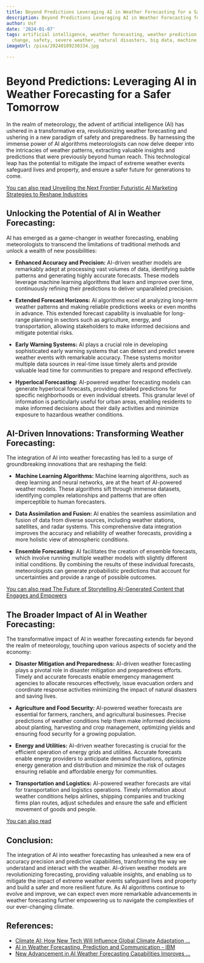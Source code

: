 ```yaml
---
title: Beyond Predictions Leveraging AI in Weather Forecasting for a Safer Tomorrow
description: Beyond Predictions Leveraging AI in Weather Forecasting for a Safer Tomorrow
author: Usf
date: '2024-01-07'
tags: artificial intelligence, weather forecasting, weather prediction, AI, climate
  change, safety, severe weather, natural disasters, big data, machine learning
imageUrl: /pixa/20240109230334.jpg

---
```

# Beyond Predictions: Leveraging AI in Weather Forecasting  for a Safer Tomorrow

In the realm of meteorology, the advent  of artificial intelligence (AI) has ushered in a transformative era, revolutionizing weather forecasting  and ushering in a new paradigm of safety and preparedness. By harnessing the immense power of AI algorithms  meteorologists can now delve deeper into the intricacies of weather patterns, extracting valuable insights and predictions that were  previously beyond human reach. This technological leap has the potential to mitigate the impact of extreme weather events safeguard lives and property, and  ensure a  safer future for generations to come.

[You can  also read Unveiling the Next Frontier Futuristic AI Marketing Strategies to  Reshape  Industries](Unveiling%20the%20Next%20Frontier%20Futuristic%20AI%20Marketing%20Strategies%20to%20Reshape%20Industries)


## Unlocking the Potential of AI in Weather Forecasting:

AI has  emerged as a game-changer  in weather forecasting, enabling meteorologists to transcend  the limitations  of traditional methods and unlock a  wealth of new  possibilities:

- **Enhanced Accuracy  and Precision:** AI-driven weather models are remarkably adept at processing vast volumes of data, identifying subtle patterns and generating highly accurate forecasts. These models leverage machine learning algorithms that learn and  improve over time,  continuously refining their  predictions to deliver unparalleled precision.

- **Extended Forecast  Horizons:** AI algorithms excel at analyzing long-term weather patterns and  making reliable predictions weeks or  even months in advance.  This  extended forecast capability is invaluable for long-range  planning in sectors such  as agriculture,  energy,  and transportation,  allowing stakeholders to make informed decisions and mitigate potential risks.

- **Early Warning Systems:** AI plays a crucial role in developing sophisticated early warning systems that can detect and  predict severe weather events with remarkable accuracy. These systems  monitor multiple data sources in real-time issue timely alerts and provide valuable lead time for  communities to prepare  and respond effectively.

-  **Hyperlocal Forecasting:** AI-powered  weather  forecasting models can generate hyperlocal forecasts, providing detailed predictions for specific neighborhoods or even individual streets. This granular level of  information is particularly useful for urban areas, enabling residents to make informed decisions about their daily activities and minimize exposure  to hazardous weather conditions.

## AI-Driven Innovations: Transforming Weather Forecasting:

The  integration of AI into weather forecasting has led to a surge  of groundbreaking innovations that are reshaping the field:

- **Machine Learning Algorithms:** Machine learning algorithms, such as deep learning and neural networks, are at the heart  of AI-powered weather models. These  algorithms sift  through immense datasets, identifying complex relationships and patterns that are often  imperceptible to human forecasters.

- **Data Assimilation and Fusion:** AI enables the seamless assimilation and fusion of data from  diverse sources, including  weather stations, satellites, and radar systems. This comprehensive data integration improves the accuracy and reliability of weather forecasts, providing a more holistic view of atmospheric conditions.

- **Ensemble Forecasting:** AI facilitates the creation  of ensemble forecasts, which involve running multiple weather models with slightly different initial conditions. By combining the results of these individual forecasts, meteorologists can generate  probabilistic predictions  that account  for uncertainties and provide a range of possible outcomes.

[You can also read The  Future of Storytelling  AI-Generated Content that Engages and Empowers](The%20Future%20of%20Storytelling%20AI-Generated%20Content%20that%20Engages%20and%20Empowers)


## The Broader Impact of AI in Weather Forecasting:

The transformative impact of AI in weather forecasting  extends far beyond  the  realm of meteorology, touching upon various aspects of society and the economy:

- **Disaster Mitigation and Preparedness:** AI-driven weather forecasting plays a pivotal role in disaster mitigation and preparedness efforts. Timely and accurate forecasts enable emergency management agencies to allocate resources effectively, issue evacuation orders and coordinate response activities  minimizing  the impact of natural disasters and saving  lives.

- **Agriculture and Food Security:** AI-powered weather forecasts are essential for farmers, ranchers, and agricultural businesses. Precise predictions of weather conditions help them make informed decisions about planting, harvesting and crop management, optimizing yields and ensuring food  security for a growing population.

- **Energy and Utilities:** AI-driven weather forecasting is crucial  for the efficient operation of energy grids  and utilities. Accurate forecasts enable  energy providers to  anticipate demand fluctuations,  optimize  energy generation and distribution and minimize the  risk of outages ensuring reliable and affordable energy for communities.

- **Transportation and Logistics:** AI-powered weather forecasts are vital for transportation and  logistics  operations. Timely information about weather conditions helps airlines, shipping  companies and trucking firms plan routes, adjust schedules and ensure the safe and efficient movement of goods and people.

[You can also read ]()


## Conclusion:

The integration of AI into weather forecasting has unleashed a  new era of accuracy precision and predictive capabilities, transforming the way we understand and interact with the  weather. AI-driven weather models are revolutionizing forecasting,  providing valuable insights, and enabling  us to mitigate the impact of extreme weather events safeguard lives and property and build a safer and more resilient future. As AI algorithms continue to evolve and improve, we can expect even more remarkable advancements in weather  forecasting further  empowering  us to navigate the complexities of our  ever-changing climate.

## References:
- [Climate AI: How New Tech Will Influence Global Climate Adaptation ...](https://www.tomorrow.io/blog/climate-ai-new-tech/)
- [AI in Weather Forecasting, Prediction and Communication - IBM](https://www.ibm.com/weather/industries/broadcast-media/ai-weather-forecasting-prediction-communication)
- [New Advancement in AI Weather Forecasting Capabilities Improves ...](https://www.tomorrow.io/blog/new-advancement-in-ai-weather-forecasting-capabilities-improves-predictive-decision-confidence-by-38-for-businesses/)
